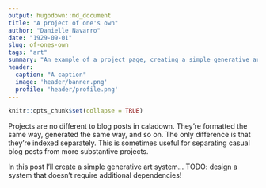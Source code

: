 ```yaml
---
output: hugodown::md_document
title: "A project of one's own"
author: "Danielle Navarro"
date: "1929-09-01"
slug: of-ones-own
tags: "art"
summary: "An example of a project page, creating a simple generative art system in R. There is more code on this page than elsewhere on the example site, which may be useful if you want to see what the syntax highlighting looks like for caladown sites."
header:
  caption: "A caption"
  image: 'header/banner.png'
  profile: 'header/profile.png'
---
```


```r
knitr::opts_chunk$set(collapse = TRUE)
```

Projects are no different to blog posts in caladown. They're formatted the same way, generated the same way, and so on. The only difference is that they're indexed separately. This is sometimes useful for separating casual blog posts from more substantive projects. 


In this post I'll create a simple generative art system... TODO: design a system that doesn't require additional dependencies!

